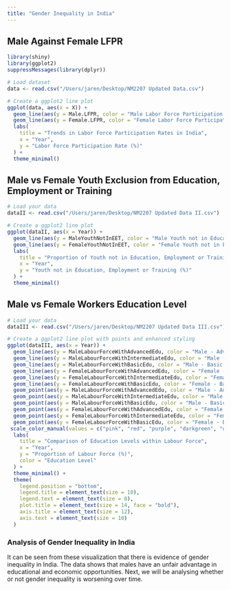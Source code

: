 ```yaml
---
title: "Gender Inequality in India"
---
```


## Male Against Female LFPR



```r

library(shiny)
library(ggplot2)
suppressMessages(library(dplyr))

# Load dataset
data <- read.csv("/Users/jaren/Desktop/NM2207 Updated Data.csv")

# Create a ggplot2 line plot
ggplot(data, aes(x = X)) +
  geom_line(aes(y = Male.LFPR, color = "Male Labor Force Participation Rate")) + 
  geom_line(aes(y = Female.LFPR, color = "Female Labor Force Participation Rate")) +
  labs(
    title = "Trends in Labor Force Participation Rates in India",
    x = "Year",
    y = "Labor Force Participation Rate (%)"
  ) +
  theme_minimal()
```

## Male vs Female Youth Exclusion from Education, Employment or Training

```r

# Load your data 
dataII <- read.csv("/Users/jaren/Desktop/NM2207 Updated Data II.csv")

# Create a ggplot2 line plot
ggplot(dataII, aes(x = Year)) +
  geom_line(aes(y = MaleYouthNotInEET, color = "Male Youth not in Education, Employment or Training")) + 
  geom_line(aes(y = FemaleYouthNotInEET, color = "Female Youth not in Education, Employment or Training")) +
  labs(
    title = "Proportion of Youth not in Education, Employment or Training",
    x = "Year",
    y = "Youth not in Education, Employment or Training (%)"
  ) +
  theme_minimal()


```
## Male vs Female Workers Education Level

```r

# Load your data
dataIII <- read.csv("/Users/jaren/Desktop/NM2207 Updated Data III.csv")

# Create a ggplot2 line plot with points and enhanced styling
ggplot(dataIII, aes(x = Year)) +
  geom_line(aes(y = MaleLabourForceWithAdvancedEdu, color = "Male - Advanced Education")) +
  geom_line(aes(y = MaleLabourForceWithIntermediateEdu, color = "Male - Intermediate Education")) +
  geom_line(aes(y = MaleLabourForceWithBasicEdu, color = "Male - Basic Education")) +
  geom_line(aes(y = FemaleLabourForceWithAdvancedEdu, color = "Female - Advanced Education")) + 
  geom_line(aes(y = FemaleLabourForceWithIntermediateEdu, color = "Female - Intermediate Education")) + 
  geom_line(aes(y = FemaleLabourForceWithBasicEdu, color = "Female - Basic Education")) +
  geom_point(aes(y = MaleLabourForceWithAdvancedEdu, color = "Male - Advanced Education")) +
  geom_point(aes(y = MaleLabourForceWithIntermediateEdu, color = "Male - Intermediate Education")) +
  geom_point(aes(y = MaleLabourForceWithBasicEdu, color = "Male - Basic Education")) +
  geom_point(aes(y = FemaleLabourForceWithAdvancedEdu, color = "Female - Advanced Education")) +
  geom_point(aes(y = FemaleLabourForceWithIntermediateEdu, color = "Female - Intermediate Education")) +
  geom_point(aes(y = FemaleLabourForceWithBasicEdu, color = "Female - Basic Education")) +
 scale_color_manual(values = c("pink", "red", "purple", "darkgreen", "darkblue", "darkgrey")) +
  labs(
    title = "Comparison of Education Levels within Labour Force",
    x = "Year",
    y = "Proportion of Labour Force (%)",
    color = "Education Level"
  ) +
  theme_minimal() +
  theme(
    legend.position = "bottom",
    legend.title = element_text(size = 10),
    legend.text = element_text(size = 8),
    plot.title = element_text(size = 14, face = "bold"),
    axis.title = element_text(size = 12),
    axis.text = element_text(size = 10)
  )


```
### Analysis of Gender Inequality in India
It can be seen from these visualization that there is evidence of gender inequality in India. The data shows that males have an unfair advantage in educational and economic opportunities. Next, we will be analysing whether or not gender inequality is worsening over time.